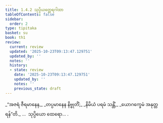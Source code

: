 ```yaml
---
title: 1.4.2 သုပ္ပိယတ္ထေရဂါထာ
tableOfContents: false
sidebar:
  order: 2
type: tipitaka
basket: su
book: th1
review:
  current: review
  updated: '2025-10-23T09:13:47.129751'
  updated_by: ''
  notes: ''
  history:
  - state: review
    date: '2025-10-23T09:13:47.129751'
    updated_by: ''
    notes: ''
    previous_state: draft
---
```



<ReviewStatus review={frontmatter.review} showDetails={true} />

<HypothesisAnnotation frontmatter={frontmatter} />

<DynamicBreadcrumb />

<Division number="32" book="th1" e="ch" v="19" p="227">

<Paragraph number="74" type="verses" book="th1">
_“အဇရံ ဇီရမာနေန,_  
_တပ္ပမာနေန နိဗ္ဗုတိံ;_  
_နိမိယံ ပရမံ သန္တိံ,_  
_ယောဂက္ခေမံ အနုတ္တရန်”တိ._  


</Paragraph>
</Division>

<Paragraph number="75" type="center" book="th1">
…  သုပ္ပိယော ထေရော… .
</Paragraph>